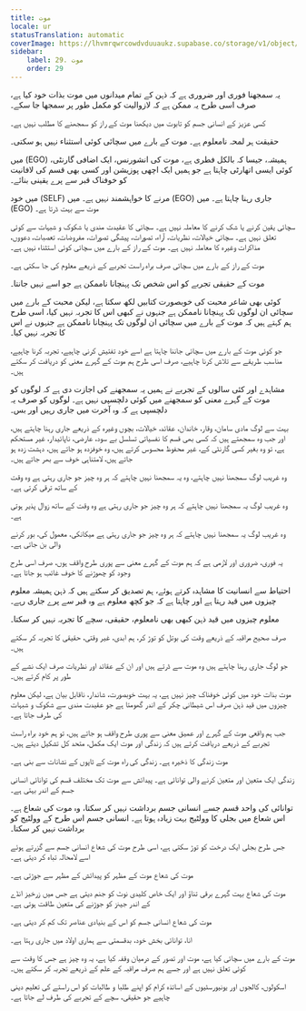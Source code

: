 ```yaml
---
title: موت
locale: ur
statusTranslation: automatic
coverImage: https://lhvmrqwrcowdvduuaukz.supabase.co/storage/v1/object/public/strapi-uploads/small_cover-educacion-fundamental.webp-2d51a7828a2b1309555be27f7e2a61a0.webp
sidebar:
    label: 29. موت
    order: 29
---
```

یہ سمجھنا فوری اور ضروری ہے کہ ذہن کے تمام میدانوں میں موت بذات خود کیا ہے، صرف اسی طرح یہ ممکن ہے کہ لازوالیت کو مکمل طور پر سمجھا جا سکے۔

کسی عزیز کے انسانی جسم کو تابوت میں دیکھنا موت کے راز کو سمجھنے کا مطلب نہیں ہے۔

حقیقت ہر لمحہ نامعلوم ہے۔ موت کے بارے میں سچائی کوئی استثناء نہیں ہو سکتی۔

میں (EGO) ہمیشہ، جیسا کہ بالکل فطری ہے، موت کی انشورنس، ایک اضافی گارنٹی، کوئی ایسی اتھارٹی چاہتا ہے جو ہمیں ایک اچھی پوزیشن اور کسی بھی قسم کی لافانیت کو خوفناک قبر سے پرے یقینی بنائے۔

میں خود (SELF) مرنے کا خواہشمند نہیں ہے۔ میں (EGO) جاری رہنا چاہتا ہے۔ میں (EGO) موت سے بہت ڈرتا ہے۔

سچائی یقین کرنے یا شک کرنے کا معاملہ نہیں ہے۔ سچائی کا عقیدت مندی یا شکوک و شبہات سے کوئی تعلق نہیں ہے۔ سچائی خیالات، نظریات، آراء، تصورات، پیشگی تصورات، مفروضات، تعصبات، دعووں، مذاکرات وغیرہ کا معاملہ نہیں ہے۔ موت کے راز کے بارے میں سچائی کوئی استثناء نہیں ہے۔

موت کے راز کے بارے میں سچائی صرف براہ راست تجربے کے ذریعے معلوم کی جا سکتی ہے۔

موت کے حقیقی تجربے کو اس شخص تک پہنچانا ناممکن ہے جو اسے نہیں جانتا۔

کوئی بھی شاعر محبت کی خوبصورت کتابیں لکھ سکتا ہے، لیکن محبت کے بارے میں سچائی ان لوگوں تک پہنچانا ناممکن ہے جنہوں نے کبھی اس کا تجربہ نہیں کیا، اسی طرح ہم کہتے ہیں کہ موت کے بارے میں سچائی ان لوگوں تک پہنچانا ناممکن ہے جنہوں نے اس کا تجربہ نہیں کیا۔

جو کوئی موت کے بارے میں سچائی جاننا چاہتا ہے اسے خود تفتیش کرنی چاہیے، تجربہ کرنا چاہیے، مناسب طریقے سے تلاش کرنا چاہیے، صرف اسی طرح ہم موت کے گہرے معنی کو دریافت کر سکتے ہیں۔

مشاہدے اور کئی سالوں کے تجربے نے ہمیں یہ سمجھنے کی اجازت دی ہے کہ لوگوں کو موت کے گہرے معنی کو سمجھنے میں کوئی دلچسپی نہیں ہے۔ لوگوں کو صرف یہ دلچسپی ہے کہ وہ آخرت میں جاری رہیں اور بس۔

بہت سے لوگ مادی سامان، وقار، خاندان، عقائد، خیالات، بچوں وغیرہ کے ذریعے جاری رہنا چاہتے ہیں، اور جب وہ سمجھتے ہیں کہ کسی بھی قسم کا نفسیاتی تسلسل بے سود، عارضی، ناپائیدار، غیر مستحکم ہے، تو وہ بغیر کسی گارنٹی کے، غیر محفوظ محسوس کرتے ہیں، وہ خوفزدہ ہو جاتے ہیں، دہشت زدہ ہو جاتے ہیں، لامتناہی خوف سے بھر جاتے ہیں۔

وہ غریب لوگ سمجھنا نہیں چاہتے، وہ یہ سمجھنا نہیں چاہتے کہ ہر وہ چیز جو جاری رہتی ہے وہ وقت کے ساتھ ترقی کرتی ہے۔

وہ غریب لوگ یہ سمجھنا نہیں چاہتے کہ ہر وہ چیز جو جاری رہتی ہے وہ وقت کے ساتھ زوال پذیر ہوتی ہے۔

وہ غریب لوگ یہ سمجھنا نہیں چاہتے کہ ہر وہ چیز جو جاری رہتی ہے میکانکی، معمول کی، بور کرنے والی بن جاتی ہے۔

یہ فوری، ضروری اور لازمی ہے کہ ہم موت کے گہرے معنی سے پوری طرح واقف ہوں، صرف اسی طرح وجود کو چھوڑنے کا خوف غائب ہو جاتا ہے۔

احتیاط سے انسانیت کا مشاہدہ کرتے ہوئے، ہم تصدیق کر سکتے ہیں کہ ذہن ہمیشہ معلوم چیزوں میں قید رہتا ہے اور چاہتا ہے کہ جو کچھ معلوم ہے وہ قبر سے پرے جاری رہے۔

معلوم چیزوں میں قید ذہن کبھی بھی نامعلوم، حقیقی، سچے کا تجربہ نہیں کر سکتا۔

صرف صحیح مراقبہ کے ذریعے وقت کی بوتل کو توڑ کر، ہم ابدی، غیر وقتی، حقیقی کا تجربہ کر سکتے ہیں۔

جو لوگ جاری رہنا چاہتے ہیں وہ موت سے ڈرتے ہیں اور ان کے عقائد اور نظریات صرف ایک نشے کے طور پر کام کرتے ہیں۔

موت بذات خود میں کوئی خوفناک چیز نہیں ہے، یہ بہت خوبصورت، شاندار، ناقابل بیان ہے، لیکن معلوم چیزوں میں قید ذہن صرف اس شیطانی چکر کے اندر گھومتا ہے جو عقیدت مندی سے شکوک و شبہات کی طرف جاتا ہے۔

جب ہم واقعی موت کے گہرے اور عمیق معنی سے پوری طرح واقف ہو جاتے ہیں، تو ہم خود براہ راست تجربے کے ذریعے دریافت کرتے ہیں کہ زندگی اور موت ایک مکمل، متحد کل تشکیل دیتے ہیں۔

موت زندگی کا ذخیرہ ہے۔ زندگی کی راہ موت کے ٹاپوں کے نشانات سے بنی ہے۔

زندگی ایک متعین اور متعین کرنے والی توانائی ہے۔ پیدائش سے موت تک مختلف قسم کی توانائی انسانی جسم کے اندر بہتی ہے۔

توانائی کی واحد قسم جسے انسانی جسم برداشت نہیں کر سکتا، وہ موت کی شعاع ہے۔ اس شعاع میں بجلی کا وولٹیج بہت زیادہ ہوتا ہے۔ انسانی جسم اس طرح کے وولٹیج کو برداشت نہیں کر سکتا۔

جس طرح بجلی ایک درخت کو توڑ سکتی ہے، اسی طرح موت کی شعاع انسانی جسم سے گزرتے ہوئے اسے لامحالہ تباہ کر دیتی ہے۔

موت کی شعاع موت کے مظہر کو پیدائش کے مظہر سے جوڑتی ہے۔

موت کی شعاع بہت گہرے برقی تناؤ اور ایک خاص کلیدی نوٹ کو جنم دیتی ہے جس میں زرخیز انڈے کے اندر جینز کو جوڑنے کی متعین طاقت ہوتی ہے۔

موت کی شعاع انسانی جسم کو اس کے بنیادی عناصر تک کم کر دیتی ہے۔

انا، توانائی بخش خود، بدقسمتی سے ہماری اولاد میں جاری رہتا ہے۔

موت کے بارے میں سچائی کیا ہے، موت اور تصور کے درمیان وقفہ کیا ہے، یہ وہ چیز ہے جس کا وقت سے کوئی تعلق نہیں ہے اور جسے ہم صرف مراقبہ کے علم کے ذریعے تجربہ کر سکتے ہیں۔

اسکولوں، کالجوں اور یونیورسٹیوں کے اساتذہ کرام کو اپنے طلبا و طالبات کو اس راستے کی تعلیم دینی چاہیے جو حقیقی، سچے کے تجربے کی طرف لے جاتا ہے۔

